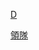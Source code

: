 {{Catnav|頁面分類|...|足球教练|足球教练 (按球队)|英格蘭球會領隊}}
{{Catnav|頁面分類|...|英國足球|英格蘭足球|英格蘭球會領隊}}

[[category:英格蘭球會領隊|D]]
[[Category:德比郡足球俱乐部|領隊]]